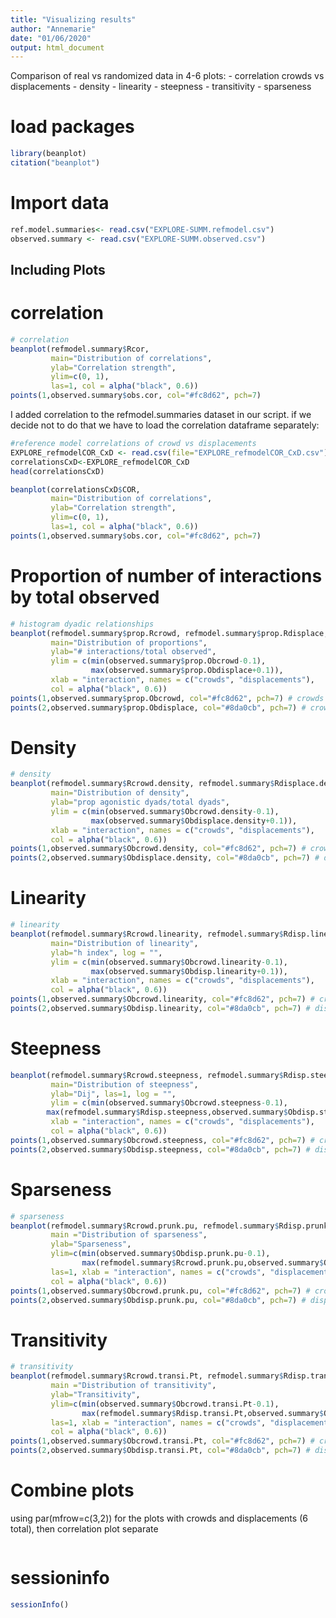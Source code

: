 ```yaml
---
title: "Visualizing results"
author: "Annemarie"
date: "01/06/2020"
output: html_document
---
```


Comparison of real vs randomized data in 4-6 plots:
- correlation crowds vs displacements
- density
- linearity
- steepness
- transitivity
- sparseness

# load packages
```r
library(beanplot)
citation("beanplot")
```

# Import data

```r
ref.model.summaries<- read.csv("EXPLORE-SUMM.refmodel.csv")
observed.summary <- read.csv("EXPLORE-SUMM.observed.csv")
```

## Including Plots
# correlation
```r
# correlation
beanplot(refmodel.summary$Rcor,  
         main="Distribution of correlations", 
         ylab="Correlation strength", 
         ylim=c(0, 1),
         las=1, col = alpha("black", 0.6)) 
points(1,observed.summary$obs.cor, col="#fc8d62", pch=7)

```
I added correlation to the refmodel.summaries dataset in our script. if we decide not to do that we have to load the correlation dataframe separately: 
```r
#reference model correlations of crowd vs displacements
EXPLORE_refmodelCOR_CxD <- read.csv(file="EXPLORE_refmodelCOR_CxD.csv")
correlationsCxD<-EXPLORE_refmodelCOR_CxD 
head(correlationsCxD)

beanplot(correlationsCxD$COR,  
         main="Distribution of correlations", 
         ylab="Correlation strength", 
         ylim=c(0, 1),
         las=1, col = alpha("black", 0.6)) 
points(1,observed.summary$obs.cor, col="#fc8d62", pch=7)

```




# Proportion of number of interactions by total observed
```r
# histogram dyadic relationships
beanplot(refmodel.summary$prop.Rcrowd, refmodel.summary$prop.Rdisplace,  
         main="Distribution of proportions", 
         ylab="# interactions/total observed", 
         ylim = c(min(observed.summary$prop.Obcrowd-0.1), 
                  max(observed.summary$prop.Obdisplace+0.1)),
         xlab = "interaction", names = c("crowds", "displacements"),
         col = alpha("black", 0.6))
points(1,observed.summary$prop.Obcrowd, col="#fc8d62", pch=7) # crowds
points(2,observed.summary$prop.Obdisplace, col="#8da0cb", pch=7) # crowds
```

# Density
```r
# density
beanplot(refmodel.summary$Rcrowd.density, refmodel.summary$Rdisplace.density,  
         main="Distribution of density", 
         ylab="prop agonistic dyads/total dyads", 
         ylim = c(min(observed.summary$Obcrowd.density-0.1), 
                  max(observed.summary$Obdisplace.density+0.1)),
         xlab = "interaction", names = c("crowds", "displacements"),
         col = alpha("black", 0.6))
points(1,observed.summary$Obcrowd.density, col="#fc8d62", pch=7) # crowds
points(2,observed.summary$Obdisplace.density, col="#8da0cb", pch=7) # displacements
```
# Linearity
```r
# linearity
beanplot(refmodel.summary$Rcrowd.linearity, refmodel.summary$Rdisp.linearity, 
         main="Distribution of linearity", 
         ylab="h index", log = "",
         ylim = c(min(observed.summary$Obcrowd.linearity-0.1), 
                  max(observed.summary$Obdisp.linearity+0.1)),
         xlab = "interaction", names = c("crowds", "displacements"),
         col = alpha("black", 0.6))
points(1,observed.summary$Obcrowd.linearity, col="#fc8d62", pch=7) # crowds
points(2,observed.summary$Obdisp.linearity, col="#8da0cb", pch=7) # displacements
```

# Steepness
```r
beanplot(refmodel.summary$Rcrowd.steepness, refmodel.summary$Rdisp.steepness,
         main="Distribution of steepness", 
         ylab="Dij", las=1, log = "",
         ylim = c(min(observed.summary$Obcrowd.steepness-0.1), 
        max(refmodel.summary$Rdisp.steepness,observed.summary$Obdisp.steepness+0.1)),
         xlab = "interaction", names = c("crowds", "displacements"),
         col = alpha("black", 0.6))
points(1,observed.summary$Obcrowd.steepness, col="#fc8d62", pch=7) # crowds
points(2,observed.summary$Obdisp.steepness, col="#8da0cb", pch=7) # displacements
```

# Sparseness
```r
# sparseness
beanplot(refmodel.summary$Rcrowd.prunk.pu, refmodel.summary$Rdisp.prunk.pu,
         main ="Distribution of sparseness", 
         ylab="Sparseness", 
         ylim=c(min(observed.summary$Obdisp.prunk.pu-0.1), 
                max(refmodel.summary$Rcrowd.prunk.pu,observed.summary$Obcrowd.prunk.pu+0.1)),
         las=1, xlab = "interaction", names = c("crowds", "displacements"),
         col = alpha("black", 0.6))
points(1,observed.summary$Obcrowd.prunk.pu, col="#fc8d62", pch=7) # crowds
points(2,observed.summary$Obdisp.prunk.pu, col="#8da0cb", pch=7) # displacements
```



# Transitivity
```r
# transitivity
beanplot(refmodel.summary$Rcrowd.transi.Pt, refmodel.summary$Rdisp.transi.Pt,
         main ="Distribution of transitivity", 
         ylab="Transitivity",
         ylim=c(min(observed.summary$Obcrowd.transi.Pt-0.1), 
                max(refmodel.summary$Rdisp.transi.Pt,observed.summary$Obdisp.transi.Pt+0.1)),
         las=1, xlab = "interaction", names = c("crowds", "displacements"),
         col = alpha("black", 0.6))
points(1,observed.summary$Obcrowd.transi.Pt, col="#fc8d62", pch=7) # crowds
points(2,observed.summary$Obdisp.transi.Pt, col="#8da0cb", pch=7) # displacements

```

# Combine plots
using par(mfrow=c(3,2)) for the plots with crowds and displacements (6 total), then correlation plot separate
```r

```

# sessioninfo
```r
sessionInfo()
```

